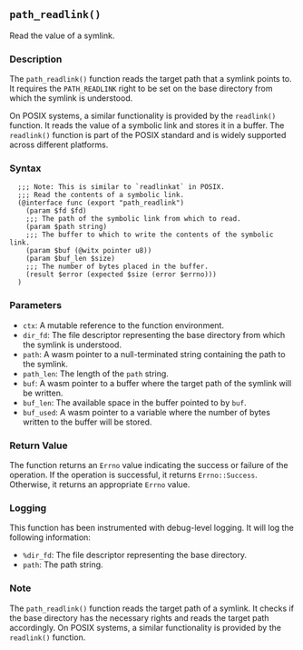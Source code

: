 ## `path_readlink()`

Read the value of a symlink.

### Description

The `path_readlink()` function reads the target path that a symlink points to. It requires the `PATH_READLINK` right to be set on the base directory from which the symlink is understood.

On POSIX systems, a similar functionality is provided by the `readlink()` function. It reads the value of a symbolic link and stores it in a buffer. The `readlink()` function is part of the POSIX standard and is widely supported across different platforms.

### Syntax

```ebnf
  ;;; Note: This is similar to `readlinkat` in POSIX.
  ;;; Read the contents of a symbolic link.
  (@interface func (export "path_readlink")
    (param $fd $fd)
    ;;; The path of the symbolic link from which to read.
    (param $path string)
    ;;; The buffer to which to write the contents of the symbolic link.
    (param $buf (@witx pointer u8))
    (param $buf_len $size)
    ;;; The number of bytes placed in the buffer.
    (result $error (expected $size (error $errno)))
  )
```
### Parameters

- `ctx`: A mutable reference to the function environment.
- `dir_fd`: The file descriptor representing the base directory from which the symlink is understood.
- `path`: A wasm pointer to a null-terminated string containing the path to the symlink.
- `path_len`: The length of the `path` string.
- `buf`: A wasm pointer to a buffer where the target path of the symlink will be written.
- `buf_len`: The available space in the buffer pointed to by `buf`.
- `buf_used`: A wasm pointer to a variable where the number of bytes written to the buffer will be stored.

### Return Value

The function returns an `Errno` value indicating the success or failure of the operation. If the operation is successful, it returns `Errno::Success`. Otherwise, it returns an appropriate `Errno` value.

### Logging

This function has been instrumented with debug-level logging. It will log the following information:

- `%dir_fd`: The file descriptor representing the base directory.
- `path`: The path string.

### Note

The `path_readlink()` function reads the target path of a symlink. It checks if the base directory has the necessary rights and reads the target path accordingly. On POSIX systems, a similar functionality is provided by the `readlink()` function.

